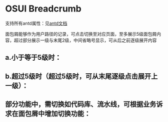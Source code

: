 
<Meta title="设计文档/Breadcrumb 面包屑"  />

# OSUI Breadcrumb

支持所有antd属性：见[antd文档](https://ant.design/components/breadcrumb-cn/)

面包屑能够作为用户路径的记录，可点击切换至对应页面，至多展示5级面包屑内容，超过部分展示一级与末尾2级，中间省略号显示，可从后之前逐级展开内容

## a.小于等于5级时：

<Canvas>
  <Story name="Demo" story={stories.Demo} />
</Canvas>

## b.超过5级时（超过5级时，可从末尾逐级点击展开上一级）：

<Canvas>
  <Story name="Ellipsis" story={stories.Ellipsis} />
</Canvas>

## 部分功能中，需切换如代码库、流水线，可根据业务诉求在面包屑中增加切换功能：

<Canvas>
  <Story name="Dropdown" story={stories.Dropdown} />
</Canvas>
